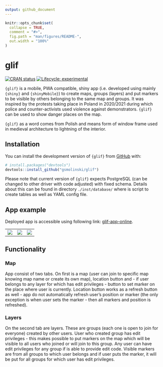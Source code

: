 ```yaml
---
output: github_document
---
```


<!-- README.md is generated from README.Rmd. Please edit that file -->

```r
knitr::opts_chunk$set(
  collapse = TRUE,
  comment = "#>",
  fig.path = "man/figures/README-",
  out.width = "100%"
)
```

# glif

<!-- badges: start -->

[![CRAN status](https://www.r-pkg.org/badges/version/glif)](https://CRAN.R-project.org/package=glif) [![Lifecycle: experimental](https://img.shields.io/badge/lifecycle-experimental-orange.svg)](https://lifecycle.r-lib.org/articles/stages.html#experimental)

<!-- badges: end -->

`{glif}` is a mobile, PWA compatible, shiny app (i.e. developed using mainly `{shiny}` and `{shinyMobile}`) to create maps, groups (layers) and put markers to be visible by others belonging to the same map and groups. It was inspired by the protests taking place in Poland in 2020/2021 during which police and counter-activists used violence against demonstrators. `{glif}` can be used to show danger places on the map.

`{glif}` as a word comes from Polish and means form of window frame used in medieval architecture to lightning of the interior.

## Installation

You can install the development version of `{glif}` from [GitHub](https://github.com/) with:

``` r
# install.packages("devtools")
devtools::install_github("gsmolinski/glif")
```

Please note that current version of `{glif}` expects PostgreSQL (can be changed to other driver with code adjusted) with fixed schema. Details about this can be found in directory `./inst/database/` where is script to create tables as well as YAML config file.

## App example

Deployed app is accessible using following link: [glif-app-online](https://gsmolinski.shinyapps.io/glif/).

|                  |                  |                  |
|:----------------:|:----------------:|:----------------:|
| ![](./glif1.jpg) | ![](./glif2.jpg) | ![](./glif3.jpg) |

## Functionality

### Map

App consist of two tabs. On first is a map (user can join to specific map knowing map name or create its own map), location button and - if user belongs to any layer for which has edit privileges - button to set marker on the place where user is currently. Location button works as a refresh button as well - app do not automatically refresh user's position or marker (the only exception is when user sets the marker - then all markers and position is refreshed).

### Layers

On the second tab are layers. These are groups (each one is open to join for everyone) created by other users. User who created group has edit privileges - this makes possible to put markers on the map which will be visible to all users who joined or will join to this group. Any user can have edit privileges for any group if is able to provide edit code. Visible markers are from all groups to which user belongs and if user puts the marker, it will be put for all groups for which user has edit privileges.
